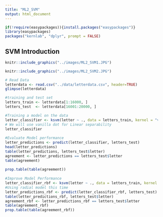 ```yaml
---
title: "ML2_SVM"
output: html_document
---
```


```r
if(!require(easypackages)){install.packages("easypackages")}
library(easypackages)
packages("kernlab", "dplyr", prompt = FALSE)
```

## SVM Introduction

```r
knitr::include_graphics("../images/ML2_SVM1.JPG")

knitr::include_graphics("../images/ML2_SVM2.JPG")
```

```r
# Read Data
letterdata <- read.csv("../data/letterdata.csv", header=TRUE)
glimpse(letterdata)

#training and test set
letters_train <- letterdata[1:16000, ]
letters_test  <- letterdata[16001:20000, ]

#Training a model on the data
letter_classifier <- ksvm(letter ~ ., data = letters_train, kernel = "vanilladot") 
# We will use vanilla dot for Linear separability 
letter_classifier
 
#Evaluate Model performance
letter_predictions <- predict(letter_classifier, letters_test)
head(letter_predictions)
table(letter_predictions, letters_test$letter)
agreement <- letter_predictions == letters_test$letter
table(agreement)
 
prop.table(table(agreement))
 
#Improve Model Performance
letter_classifier_rbf <- ksvm(letter ~ ., data = letters_train, kernel = "rbfdot")
#Using radial model this time
letter_predictions_rbf <- predict(letter_classifier_rbf, letters_test)
table(letter_predictions_rbf, letters_test$letter)
agreement_rbf <- letter_predictions_rbf == letters_test$letter
table(agreement_rbf)
prop.table(table(agreement_rbf))
```

